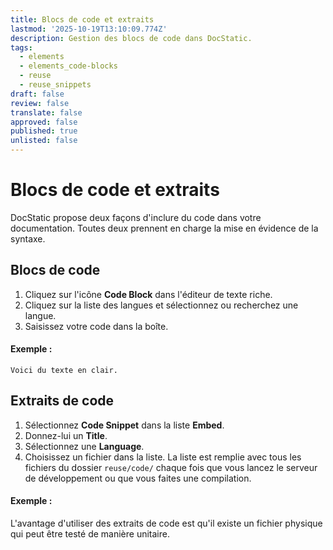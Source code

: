 ```yaml
---
title: Blocs de code et extraits
lastmod: '2025-10-19T13:10:09.774Z'
description: Gestion des blocs de code dans DocStatic.
tags:
  - elements
  - elements_code-blocks
  - reuse
  - reuse_snippets
draft: false
review: false
translate: false
approved: false
published: true
unlisted: false
---
```


# Blocs de code et extraits

DocStatic propose deux façons d'inclure du code dans votre documentation. Toutes deux prennent en charge la mise en évidence de la syntaxe.

## Blocs de code

1. Cliquez sur l'icône **Code Block** dans l'éditeur de texte riche.
2. Cliquez sur la liste des langues et sélectionnez ou recherchez une langue.
3. Saisissez votre code dans la boîte.

#### Exemple :

```plaintext
Voici du texte en clair.
```

## Extraits de code

1. Sélectionnez **Code Snippet** dans la liste **Embed**.
2. Donnez-lui un **Title**.
3. Sélectionnez une **Language**.
4. Choisissez un fichier dans la liste. La liste est remplie avec tous les fichiers du dossier `reuse/code/` chaque fois que vous lancez le serveur de développement ou que vous faites une compilation.

#### Exemple :

<CodeSnippet title="Titre de l'exemple" language="xml" filepath="example.xml" />

L'avantage d'utiliser des extraits de code est qu'il existe un fichier physique qui peut être testé de manière unitaire.
